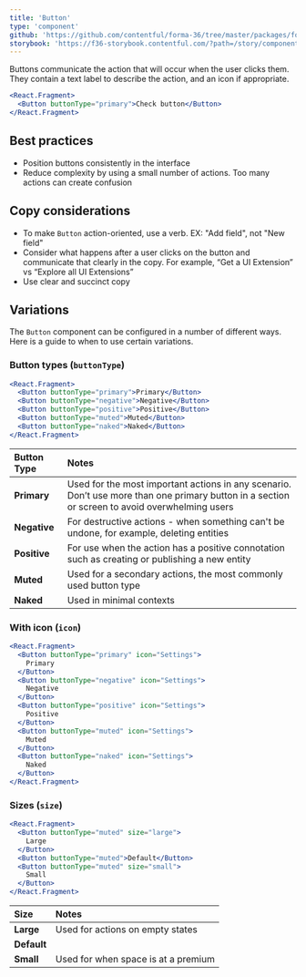 ```yaml
---
title: 'Button'
type: 'component'
github: 'https://github.com/contentful/forma-36/tree/master/packages/forma-36-react-components/src/components/Button'
storybook: 'https://f36-storybook.contentful.com/?path=/story/components-button--button'
---
```


Buttons communicate the action that will occur when the user clicks them. They contain a text label to describe the action, and an icon if appropriate.

```jsx
<React.Fragment>
  <Button buttonType="primary">Check button</Button>
</React.Fragment>
```

## Best practices

- Position buttons consistently in the interface
- Reduce complexity by using a small number of actions. Too many actions can create confusion

## Copy considerations

- To make `Button` action-oriented, use a verb. EX: "Add field", not "New field"
- Consider what happens after a user clicks on the button and communicate that clearly in the copy. For example, “Get a UI Extension” vs “Explore all UI Extensions”
- Use clear and succinct copy

## Variations

The `Button` component can be configured in a number of different ways. Here is a guide to when to use certain variations.

### Button types (`buttonType`)

```jsx
<React.Fragment>
  <Button buttonType="primary">Primary</Button>
  <Button buttonType="negative">Negative</Button>
  <Button buttonType="positive">Positive</Button>
  <Button buttonType="muted">Muted</Button>
  <Button buttonType="naked">Naked</Button>
</React.Fragment>
```

| Button Type  | Notes                                                                                                                                          |
| :----------- | :--------------------------------------------------------------------------------------------------------------------------------------------- |
| **Primary**  | Used for the most important actions in any scenario. Don’t use more than one primary button in a section or screen to avoid overwhelming users |
| **Negative** | For destructive actions - when something can't be undone, for example, deleting entities                                                       |
| **Positive** | For use when the action has a positive connotation such as creating or publishing a new entity                                                 |
| **Muted**    | Used for a secondary actions, the most commonly used button type                                                                               |
| **Naked**    | Used in minimal contexts                                                                                                                       |

### With icon (`icon`)

```jsx
<React.Fragment>
  <Button buttonType="primary" icon="Settings">
    Primary
  </Button>
  <Button buttonType="negative" icon="Settings">
    Negative
  </Button>
  <Button buttonType="positive" icon="Settings">
    Positive
  </Button>
  <Button buttonType="muted" icon="Settings">
    Muted
  </Button>
  <Button buttonType="naked" icon="Settings">
    Naked
  </Button>
</React.Fragment>
```

### Sizes (`size`)

```jsx
<React.Fragment>
  <Button buttonType="muted" size="large">
    Large
  </Button>
  <Button buttonType="muted">Default</Button>
  <Button buttonType="muted" size="small">
    Small
  </Button>
</React.Fragment>
```

| Size        | Notes                               |
| :---------- | :---------------------------------- |
| **Large**   | Used for actions on empty states    |
| **Default** |                                     |
| **Small**   | Used for when space is at a premium |
